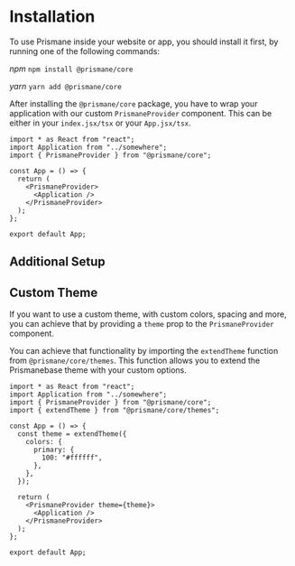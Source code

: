 # Installation

To use Prismane inside your website or app, you should install it first, by running one of the following commands:

_npm_
`npm install @prismane/core`

_yarn_
`yarn add @prismane/core`

After installing the `@prismane/core` package, you have to wrap your application with our custom `PrismaneProvider` component. This can be either in your `index.jsx/tsx` or your `App.jsx/tsx`.

```tsx
import * as React from "react";
import Application from "../somewhere";
import { PrismaneProvider } from "@prismane/core";

const App = () => {
  return (
    <PrismaneProvider>
      <Application />
    </PrismaneProvider>
  );
};

export default App;
```

## Additional Setup

## Custom Theme

If you want to use a custom theme, with custom colors, spacing and more, you can achieve that by providing a `theme` prop to the `PrismaneProvider` component.

You can achieve that functionality by importing the `extendTheme` function from `@prismane/core/themes`. This function allows you to extend the Prismanebase theme with your custom options.

```tsx
import * as React from "react";
import Application from "../somewhere";
import { PrismaneProvider } from "@prismane/core";
import { extendTheme } from "@prismane/core/themes";

const App = () => {
  const theme = extendTheme({
    colors: {
      primary: {
        100: "#ffffff",
      },
    },
  });

  return (
    <PrismaneProvider theme={theme}>
      <Application />
    </PrismaneProvider>
  );
};

export default App;
```
